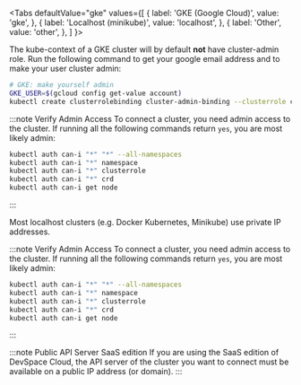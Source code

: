 
<Tabs
  defaultValue="gke"
  values={[
    { label: 'GKE (Google Cloud)', value: 'gke', },
    { label: 'Localhost (minikube)', value: 'localhost', },
    { label: 'Other', value: 'other', },
  ]
}>
<TabItem value="gke">

The kube-context of a GKE cluster will by default **not** have cluster-admin role. Run the following command to get your google email address and to make your user cluster admin:
```bash
# GKE: make yourself admin
GKE_USER=$(gcloud config get-value account)
kubectl create clusterrolebinding cluster-admin-binding --clusterrole cluster-admin --user $GKE_USER
```

:::note Verify Admin Access
To connect a cluster, you need admin access to the cluster. If running all the following commands return `yes`, you are most likely admin:
```bash
kubectl auth can-i "*" "*" --all-namespaces
kubectl auth can-i "*" namespace
kubectl auth can-i "*" clusterrole
kubectl auth can-i "*" crd
kubectl auth can-i get node
```
:::

</TabItem>
<TabItem value="localhost">

Most localhost clusters (e.g. Docker Kubernetes, Minikube) use private IP addresses.

</TabItem>
<TabItem value="other">

:::note Verify Admin Access
To connect a cluster, you need admin access to the cluster. If running all the following commands return `yes`, you are most likely admin:
```bash
kubectl auth can-i "*" "*" --all-namespaces
kubectl auth can-i "*" namespace
kubectl auth can-i "*" clusterrole
kubectl auth can-i "*" crd
kubectl auth can-i get node
```
:::

</TabItem>
</Tabs>

:::note Public API Server
<Highlight backgroundColor="#3333dd">SaaS edition</Highlight> If you are using the SaaS edition of DevSpace Cloud, the API server of the cluster you want to connect must be available on a public IP address (or domain).
:::